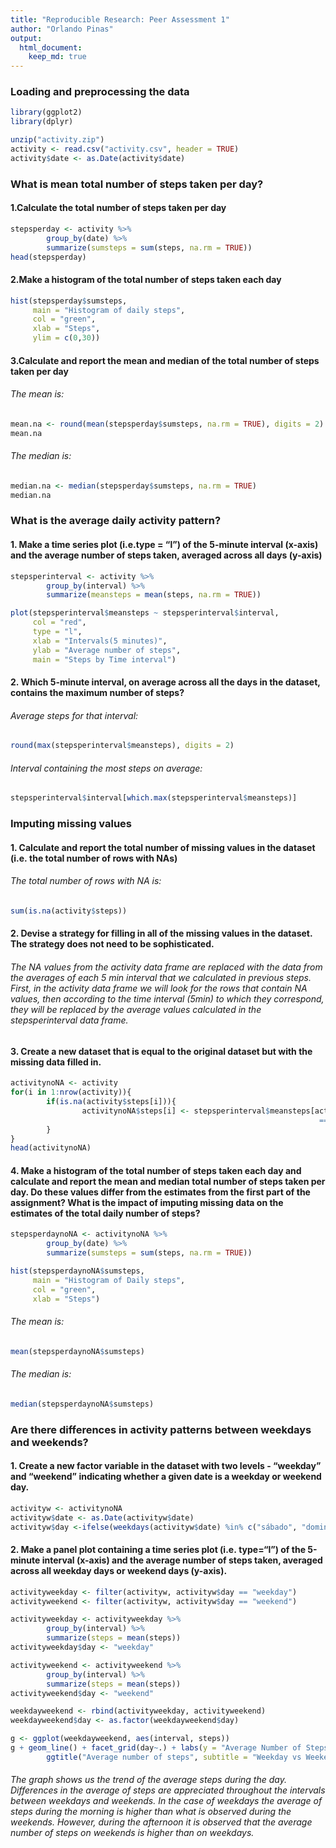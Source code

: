 ```yaml
---
title: "Reproducible Research: Peer Assessment 1"
author: "Orlando Pinas"
output: 
  html_document:
    keep_md: true
---
```



### Loading and preprocessing the data

```r
library(ggplot2)
library(dplyr)

unzip("activity.zip")
activity <- read.csv("activity.csv", header = TRUE)
activity$date <- as.Date(activity$date)

```


### What is mean total number of steps taken per day?  
#### 1.Calculate the total number of steps taken per day
```r
stepsperday <- activity %>% 
        group_by(date) %>% 
        summarize(sumsteps = sum(steps, na.rm = TRUE))
head(stepsperday)
```

#### 2.Make a histogram of the total number of steps taken each day
```r
hist(stepsperday$sumsteps, 
     main = "Histogram of daily steps", 
     col = "green", 
     xlab = "Steps",
     ylim = c(0,30))
```

#### 3.Calculate and report the mean and median of the total number of steps taken per day  
###### The mean is:
```r
mean.na <- round(mean(stepsperday$sumsteps, na.rm = TRUE), digits = 2)
mean.na
```
###### The median is:
```r
median.na <- median(stepsperday$sumsteps, na.rm = TRUE)
median.na
```

### What is the average daily activity pattern?
#### 1. Make a time series plot (i.e.type = "l") of the 5-minute interval (x-axis) and the average number of steps taken, averaged across all days (y-axis)
```r
stepsperinterval <- activity %>% 
        group_by(interval) %>% 
        summarize(meansteps = mean(steps, na.rm = TRUE))

plot(stepsperinterval$meansteps ~ stepsperinterval$interval, 
     col = "red", 
     type = "l", 
     xlab = "Intervals(5 minutes)", 
     ylab = "Average number of steps", 
     main = "Steps by Time interval")
```

#### 2. Which 5-minute interval, on average across all the days in the dataset, contains the maximum number of steps?

###### Average steps for that interval:
```r
round(max(stepsperinterval$meansteps), digits = 2)
```
###### Interval containing the most steps on average: 
```r
stepsperinterval$interval[which.max(stepsperinterval$meansteps)]
```

### Imputing missing values
#### 1. Calculate and report the total number of missing values in the dataset (i.e. the total number of rows with NAs)
###### The total number of rows with NA is:

```r
sum(is.na(activity$steps))
```

#### 2. Devise a strategy for filling in all of the missing values in the dataset. The strategy does not need to be sophisticated.  
###### The NA values from the activity data frame are replaced with the data from the averages of each 5 min interval that we calculated in previous steps. First, in the activity data frame we will look for the rows that contain NA values, then according to the time interval (5min) to which they correspond, they will be replaced by the average values calculated in the stepsperinterval data frame.

#### 3. Create a new dataset that is equal to the original dataset but with the missing data filled in.

```r
activitynoNA <- activity 
for(i in 1:nrow(activity)){
        if(is.na(activity$steps[i])){
                activitynoNA$steps[i] <- stepsperinterval$meansteps[activitynoNA$interval[i]
                                                                     == stepsperinterval$interval]
        }
}
head(activitynoNA)
```

#### 4. Make a histogram of the total number of steps taken each day and calculate and report the mean and median total number of steps taken per day. Do these values differ from the estimates from the first part of the assignment? What is the impact of imputing missing data on the estimates of the total daily number of steps?

```r
stepsperdaynoNA <- activitynoNA %>% 
        group_by(date) %>% 
        summarize(sumsteps = sum(steps, na.rm = TRUE))

hist(stepsperdaynoNA$sumsteps, 
     main = "Histogram of Daily steps", 
     col = "green", 
     xlab = "Steps")
```

###### The mean is: 
```r
mean(stepsperdaynoNA$sumsteps)
```

###### The median is: 
```r
median(stepsperdaynoNA$sumsteps)
```


### Are there differences in activity patterns between weekdays and weekends?

#### 1. Create a new factor variable in the dataset with two levels - “weekday” and “weekend” indicating whether a given date is a weekday or weekend day.

```r
activityw <- activitynoNA
activityw$date <- as.Date(activityw$date)
activityw$day <-ifelse(weekdays(activityw$date) %in% c("sábado", "domingo"), "weekend", "weekday")
```

#### 2. Make a panel plot containing a time series plot (i.e. type=“l”) of the 5-minute interval (x-axis) and the average number of steps taken, averaged across all weekday days or weekend days (y-axis).

```r
activityweekday <- filter(activityw, activityw$day == "weekday")
activityweekend <- filter(activityw, activityw$day == "weekend")

activityweekday <- activityweekday %>%
        group_by(interval) %>%
        summarize(steps = mean(steps))
activityweekday$day <- "weekday"

activityweekend <- activityweekend %>% 
        group_by(interval) %>%
        summarize(steps = mean(steps))
activityweekend$day <- "weekend"

weekdayweekend <- rbind(activityweekday, activityweekend)
weekdayweekend$day <- as.factor(weekdayweekend$day)

g <- ggplot(weekdayweekend, aes(interval, steps))
g + geom_line() + facet_grid(day~.) + labs(y = "Average Number of Steps") + labs(x ="Interval") +
        ggtitle("Average number of steps", subtitle = "Weekday vs Weekend")
```

###### The graph shows us the trend of the average steps during the day. Differences in the average of steps are appreciated throughout the intervals between weekdays and weekends. In the case of weekdays the average of steps during the morning is higher than what is observed during the weekends. However, during the afternoon it is observed that the average number of steps on weekends is higher than on weekdays.